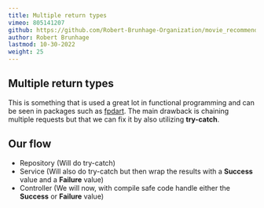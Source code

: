 ```yaml
---
title: Multiple return types
vimeo: 805141207
github: https://github.com/Robert-Brunhage-Organization/movie_recommendation_app_course/commits/main
author: Robert Brunhage
lastmod: 10-30-2022
weight: 25
---
```


## Multiple return types

This is something that is used a great lot in functional programming and can be seen in packages such as [fpdart](https://pub.dev/packages/fpdart). The main drawback is chaining multiple requests but that we can fix it by also utilizing **try-catch**.

  

## Our flow

*   Repository (Will do try-catch)
*   Service (Will also do try-catch but then wrap the results with a **Success** value and a **Failure** value)
*   Controller (We will now, with compile safe code handle either the **Success** or **Failure** value)

